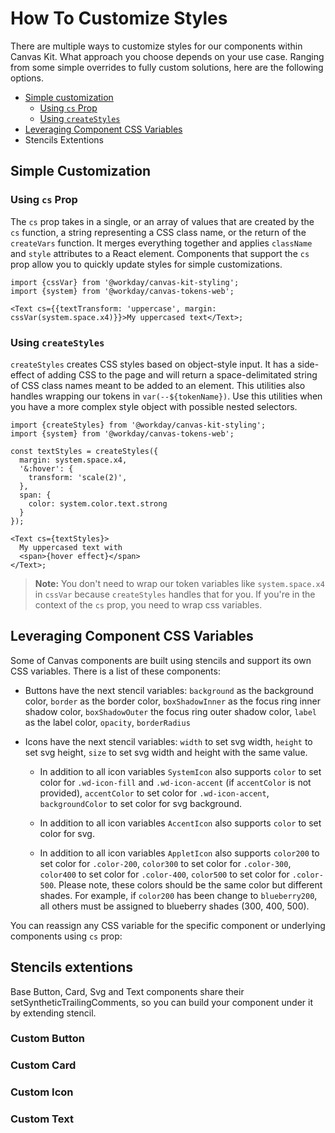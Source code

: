 
<Meta title="Styling/How Customize Styles" />

# How To Customize Styles

There are multiple ways to customize styles for our components within Canvas Kit. What approach you
choose depends on your use case. Ranging from some simple overrides to fully custom solutions, here
are the following options.

- [Simple customization](#simple-customization)
  - [Using `cs` Prop](using-cs-prop)
  - [Using `createStyles`](using-createStyles)
- [Leveraging Component CSS Variables](leveraging-component-css-variables)
- Stencils Extentions

## Simple Customization

### Using `cs` Prop

The `cs` prop takes in a single, or an array of values that are created by the `cs` function, a
string representing a CSS class name, or the return of the `createVars` function. It merges
everything together and applies `className` and `style` attributes to a React element. Components
that support the `cs` prop allow you to quickly update styles for simple customizations.

```tsx
import {cssVar} from '@workday/canvas-kit-styling';
import {system} from '@workday/canvas-tokens-web';

<Text cs={{textTransform: 'uppercase', margin: cssVar(system.space.x4)}}>My uppercased text</Text>;
```

### Using `createStyles`

`createStyles` creates CSS styles based on object-style input. It has a side-effect of adding CSS to
the page and will return a space-delimitated string of CSS class names meant to be added to an
element. This utilities also handles wrapping our tokens in `var(--${tokenName})`. Use this
utilities when you have a more complex style object with possible nested selectors.

```tsx
import {createStyles} from '@workday/canvas-kit-styling';
import {system} from '@workday/canvas-tokens-web';

const textStyles = createStyles({
  margin: system.space.x4,
  '&:hover': {
    transform: 'scale(2)',
  },
  span: {
    color: system.color.text.strong
  }
});

<Text cs={textStyles}>
  My uppercased text with
  <span>{hover effect}</span>
</Text>;
```

> **Note:** You don't need to wrap our token variables like `system.space.x4` in `cssVar` because
> `createStyles` handles that for you. If you're in the context of the `cs` prop, you need to wrap
> css variables.

## Leveraging Component CSS Variables

Some of Canvas components are built using stencils and support its own CSS variables. There is a
list of these components:

- Buttons have the next stencil variables: `background` as the background color, `border` as the
  border color, `boxShadowInner` as the focus ring inner shadow color, `boxShadowOuter` the focus
  ring outer shadow color, `label` as the label color, `opacity`, `borderRadius`

- Icons have the next stencil variables: `width` to set svg width, `height` to set svg height,
  `size` to set svg width and height with the same value.

  - In addition to all icon variables `SystemIcon` also supports `color` to set color for
    `.wd-icon-fill` and `.wd-icon-accent` (if `accentColor` is not provided), `accentColor` to set
    color for `.wd-icon-accent`, `backgroundColor` to set color for svg background.

  - In addition to all icon variables `AccentIcon` also supports `color` to set color for svg.

  - In addition to all icon variables `AppletIcon` also supports `color200` to set color for
    `.color-200`, `color300` to set color for `.color-300`, `color400` to set color for
    `.color-400`, `color500` to set color for `.color-500`. Please note, these colors should be the
    same color but different shades. For example, if `color200` has been change to `blueberry200`,
    all others must be assigned to blueberry shades (300, 400, 500).

You can reassign any CSS variable for the specific component or underlying components using `cs`
prop:

<ExampleCodeBlock code={StyledButton} />

## Stencils extentions

Base Button, Card, Svg and Text components share their setSyntheticTrailingComments, so you can
build your component under it by extending stencil.

### Custom Button

<ExampleCodeBlock code={CustomButton} />

### Custom Card

<ExampleCodeBlock code={CustomCard} />

### Custom Icon

<ExampleCodeBlock code={CustomIcon} />

### Custom Text

<ExampleCodeBlock code={CustomText} />
